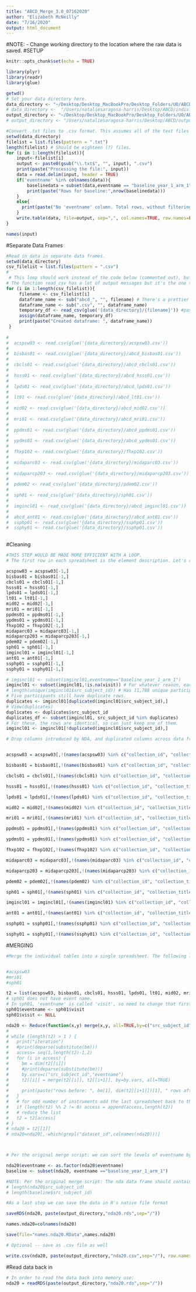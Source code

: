 ```yaml
---
title: "ABCD_Merge_3.0_07162020"
author: "Elizabeth McNeilly"
date: "7/16/2020"
output: html_document
---
```


#NOTE: 
- Change working directory to the location where the raw data is saved. 
#SETUP
```r
knitr::opts_chunk$set(echo = TRUE)

library(plyr)
library(readr)
library(glue)

getwd()
# Set your data directory here.
data_directory <- "~/Desktop/Desktop_MacBookPro/Desktop_Folders/UO/ABCD_Workshop/Data_Analysis_3.0/newdownload_20210329"
# data_directory <-  "/Users/nataliesaragosa-harris/Desktop/ABCD/individualdatafiles"
output_directory <- "~/Desktop/Desktop_MacBookPro/Desktop_Folders/UO/ABCD_Workshop/Data_Analysis_3.0/Output"
# output_directory <- "/Users/nataliesaragosa-harris/Desktop/ABCD/output"

#Convert .txt files to .csv format. This assumes all of the text files you want to use (and no other random files) are in the current directory.
setwd(data_directory)
filelist = list.files(pattern = ".txt")
length(filelist) # Should be eighteen (?) files.
for (i in 1:length(filelist)){
    input<-filelist[i]
    output <- paste0(gsub("\\.txt$", "", input), ".csv")
    print(paste("Processing the file:", input))
    data = read.delim(input, header = TRUE)
    if('eventname' %in% colnames(data)){ 
        baselinedata = subset(data,eventname == "baseline_year_1_arm_1")
        print(paste("Rows for baseline:",nrow(baselinedata)))
    }
    else{
      print(paste("No 'eventname' column. Total rows, without filtering by this variable:",nrow(data)))
    }
    write.table(data, file=output, sep=",", col.names=TRUE, row.names=FALSE)
}

names(input)
```



#Separate Data Frames
```r

#Read in data in separate data frames.
setwd(data_directory)
csv_filelist = list.files(pattern = ".csv")
# 
 # This loop should work instead of the code below (commented out), but if not then use that instead.
# The function read_csv has a lot of output messages but it's the one that worked for all of them.
for (i in 1:length(csv_filelist)){
     filename <- csv_filelist[i]
     dataframe_name <- sub("abcd_", "", filename) # There's a prettier way to do this, but not all of them have "abcd" in the title, so will just do this for now.
     dataframe_name <- sub(".csv", "", dataframe_name)
     temporary_df <- read_csv(glue('{data_directory}/{filename}')) #paste(data_directory,filename,sep="/")) # Create a temporary dataframe and then rename it based on the name of the file.
     assign(dataframe_name, temporary_df)
     print(paste("Created dataframe: ", dataframe_name))
 }
 
# 
#  acspsw03 <- read.csv(glue('{data_directory}/acspsw03.csv'))
# 
#  bisbas01 <- read.csv(glue('{data_directory}/abcd_bisbas01.csv'))
# 
#  cbcls01 <- read.csv(glue('{data_directory}/abcd_cbcls01.csv'))
# 
#  hsss01 <- read.csv(glue('{data_directory}/abcd_hsss01.csv'))
# 
#  lpds01 <- read_csv(glue('{data_directory}/abcd_lpds01.csv'))
# 
#  lt01 <- read.csv(glue('{data_directory}/abcd_lt01.csv'))
# 
#  mid02 <- read.csv(glue('{data_directory}/abcd_mid02.csv'))
# 
#  mri01 <- read.csv(glue('{data_directory}/abcd_mri01.csv'))
# 
#  ppdms01 <- read.csv(glue('{data_directory}/abcd_ppdms01.csv'))
# 
#  ypdms01 <- read.csv(glue('{data_directory}/abcd_ypdms01.csv'))
# 
#  fhxp102 <- read.csv(glue('{data_directory}/fhxp102.csv'))
# 
#  midaparc03 <- read.csv(glue('{data_directory}/midaparc03.csv'))
# 
#  midaparcp203 <- read.csv(glue('{data_directory}/midaparcp203.csv'))
# 
#  pdem02 <- read_csv(glue('{data_directory}/pdem02.csv'))
# 
#  sph01 <- read_csv(glue('{data_directory}/sph01.csv'))
#  
#  imgincl01 <- read_csv(glue('{data_directory}/abcd_imgincl01.csv'))
# 
#  abcd_ant01 <- read.csv(glue('{data_directory}/abcd_ant01.csv'))
#  ssphp01 <- read.csv(glue('{data_directory}/ssphp01.csv'))
#  ssphy01 <- read.csv(glue('{data_directory}/ssphp01.csv'))
 
```


#Cleaning
```r
#THIS STEP WOULD BE MADE MORE EFFICIENT WITH A LOOP.
# The first row in each spreadsheet is the element description. Let's remove those for our data tables. This information is already present in the [ABCD Data Dictionaries](https://ndar.nih.gov/data_dictionary.html?source=ABCD%2BRelease%2B2.0&submission=ALL).

acspsw03 = acspsw03[-1,]
bisbas01 = bisbas01[-1,]
cbcls01 = cbcls01[-1,]
hsss01 = hsss01[-1,]
lpds01 = lpds01[-1,]
lt01 = lt01[-1,]
mid02 = mid02[-1,]
mri01 = mri01[-1,]
ppdms01 = ppdms01[-1,]
ypdms01 = ypdms01[-1,]
fhxp102 = fhxp102[-1,]
midaparc03 = midaparc03[-1,]
midaparcp203 = midaparcp203[-1,]
pdem02 = pdem02[-1,]
sph01 = sph01[-1,]
imgincl01 = imgincl01[-1,]
ant01 = ant01[-1,]
ssphp01 = ssphp01[-1,]
ssphy01 = ssphy01[-1,]

# imgincl01 <- subset(imgincl01,eventname=="baseline_year_1_arm_1")
imgincl01 <- subset(imgincl01,!is.na(visit)) # For whatever reason, each participant has two rows, one with a date and one without a date in the 'visit' column, so for now only use the rows that have a date (otherwise will have two rows for each participant).
# length(unique(imgincl01$src_subject_id)) # Has 11,788 unique participants (11,787 if remove 'NA' values from 'visit' column). I think there are 11,869 at baseline, so 81 participants are not included in this file.
# Five participants still have duplicate rows.
duplicates <- imgincl01[duplicated(imgincl01$src_subject_id),]
# View(duplicates)
duplicates <- duplicates$src_subject_id
duplicates_df <- subset(imgincl01, src_subject_id %in% duplicates)
# For these, the rows are identical, so can just keep one of them.
imgincl01 <- imgincl01[!duplicated(imgincl01$src_subject_id),]

```


```r
# Drop columns introduced by NDA, and duplicated columns across data frames. Keep the Longitudinal Tracking data (lt01) as the anchor (Do not remove the columns from lt01.)


acspsw03 = acspsw03[,!(names(acspsw03) %in% c("collection_id", "collection_title", "subjectkey", "interview_age","interview_date","sex"))]

bisbas01 = bisbas01[,!(names(bisbas01) %in% c("collection_id", "collection_title", "subjectkey", "interview_age","interview_date","sex"))]

cbcls01 = cbcls01[,!(names(cbcls01) %in% c("collection_id", "collection_title", "subjectkey", "interview_age","interview_date","sex"))]

hsss01 = hsss01[,!(names(hsss01) %in% c("collection_id", "collection_title", "subjectkey", "interview_age","interview_date","sex"))]

lpds01 = lpds01[,!(names(lpds01) %in% c("collection_id", "collection_title", "subjectkey","interview_age","interview_date","sex"))]

mid02 = mid02[,!(names(mid02) %in% c("collection_id", "collection_title", "subjectkey", "interview_age","interview_date","sex"))]

mri01 = mri01[,!(names(mri01) %in% c("collection_id", "collection_title", "subjectkey", "interview_age","interview_date","sex"))]

ppdms01 = ppdms01[,!(names(ppdms01) %in% c("collection_id", "collection_title", "subjectkey", "interview_age","interview_date","sex"))]

ypdms01 = ypdms01[,!(names(ypdms01) %in% c("collection_id", "collection_title", "subjectkey", "interview_age","interview_date","sex"))]

fhxp102 = fhxp102[,!(names(fhxp102) %in% c("collection_id", "collection_title", "subjectkey", "interview_age","interview_date","sex"))]

midaparc03 = midaparc03[,!(names(midaparc03) %in% c("collection_id", "collection_title", "subjectkey","interview_age","interview_date","sex"))]

midaparcp203 = midaparcp203[,!(names(midaparcp203) %in% c("collection_id", "collection_title", "subjectkey", "interview_age","interview_date","sex"))]

pdem02 = pdem02[,!(names(pdem02) %in% c("collection_id", "collection_title", "subjectkey", "interview_age","interview_date","sex"))]

sph01 = sph01[,!(names(sph01) %in% c("collection_id", "collection_title", "subjectkey","interview_age", "interview_date","sex"))]

imgincl01 = imgincl01[,!(names(imgincl01) %in% c("collection_id", "collection_title", "subjectkey","interview_age", "interview_date","sex"))]

ant01 = ant01[,!(names(ant01) %in% c("collection_id", "collection_title", "subjectkey","interview_age", "interview_date","sex"))]

ssphp01 = ssphp01[,!(names(ssphp01) %in% c("collection_id", "collection_title", "subjectkey","interview_age", "interview_date","sex"))]

ssphy01 = ssphy01[,!(names(ssphy01) %in% c("collection_id", "collection_title", "subjectkey","interview_age", "interview_date","sex"))]

```


#MERGING
```r
#Merge the individual tables into a single spreadsheet. The following loop performs repeated merging operations between pairs of spreadsheets.


#acspsw03 
#mri01
#sph01

t2 = list(acspsw03, bisbas01, cbcls01, hsss01, lpds01, lt01, mid02, mri01, ppdms01, ypdms01, fhxp102, midaparc03, midaparcp203, pdem02, sph01,imgincl01, ant01, ssphp01, ssphy01)
# sph01 does not have event name.
# In sph01, 'eventname' is called 'visit', so need to change that first.
sph01$eventname <- sph01$visit
sph01$visit <- NULL

nda20 <- Reduce(function(x,y) merge(x,y, all=TRUE,by=c("src_subject_id","eventname")),t2,accumulate=FALSE)
# 
# while (length(t2) > 1 ) {
#   print("iteration")
#   #print(deparse(substitute(bm)))
#   access= seq(1,length(t2)-1,2)
#   for (i in access) {
#     bm = dim(t2[[i]])
#     #print(deparse(substitute(bm)))
#     by.vars=c("src_subject_id","eventname")
#     t2[[i]] = merge(t2[[i]], t2[[i+1]], by=by.vars, all=TRUE)
# 
#     print(paste("rows before: ", bm[1], dim(t2[[i+1]])[1], " rows after: ",dim(t2[[i]])[1], "indices: ",i,i+1," columns: ",bm[2],"+",dim(t2[[i+1]])[2], " = ",dim(t2[[i]])[2]))
#   }
#   # for odd number of instruments add the last spreadsheet back to the list
#   if (length(t2) %% 2 != 0) access = append(access,length(t2))
#   # reduce the list
#   t2 = t2[access]
# }
# nda20 = t2[[1]]
# nda20=nda20[,-which(grepl("dataset_id",colnames(nda20)))]



# Per the original merge script: we can sort the levels of eventname by timepoint.

nda20$eventname <- as.factor(nda20$eventname)
baseline <- subset(nda20, eventname =="baseline_year_1_arm_1")

#NOTE: Per the original merge script: The nda data frame should contain 27,368 rows (baseline: 11,875; 6 month: 8,623; 1 year: 4,951; and 18 month: 1,919).
# length(nda20$src_subject_id)
# length(baseline$src_subject_id)

#As a last step we can save the data in R's native file format

saveRDS(nda20, paste(output_directory,"nda20.rds",sep="/"))

names.nda20=colnames(nda20)

save(file="names.nda20.RData",names.nda20)

# Optional -- save as .csv file as well

write.csv(nda20, paste(output_directory,"nda20.csv",sep="/"), row.names = FALSE)
```

#Read data back in
```r
# In order to read the data back into memory use:
nda20 = readRDS(paste(output_directory,"nda20.rds",sep="/"))



```


